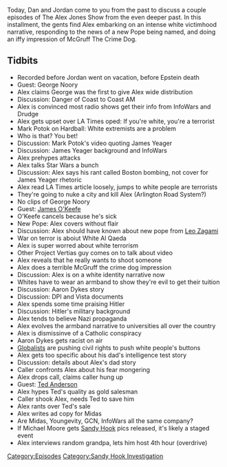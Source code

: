 {{DEFAULTSORT:
    #_EPISODE_0331:March 13-14, 2013
}}{{Episode
    | title             = March 13-14, 2013
    | caption           = Listen to this episode on [https://knowledgefight.libsyn.com/knowledge-fight-march-13-14-2013 Libsyn] [https://open.spotify.com/episode/6SAQkHlYvLP6wEkn521oEO Spotify], Read the [[Transcript/331: March 13-14, 2013|Unofficial Transcript]]
    | episodeNumber     = 331
    | length            = 02:12:35
    | airDate           = August 12, 2019
    | coverageStartDate = March 13, 2013
    | coverageEndDate   = March 14, 2013
    | episodeType       = [[:Category:Sandy Hook Investigation|Sandy Hook Investigation]]
    | appearance        = [[George Noory]], [[Mark Potok]], [[James Yeager]], [[James O'Keefe]], [[Leo Zagami]], [[Aaron Dykes]], [[Ted Anderson]], [[Michael Moore]]
    | oocDrop           = I have no guilt; They literally attack our testicles
    | previousEpisode   = [[330: Magic Coins And Sheep Nations]]
    | nextEpisode       = [[332: Anunnaki Stasis and Emerald Treaties]]
}}

{{Stub}}

Today, Dan and Jordan come to you from the past to discuss a couple episodes of The Alex Jones Show from the even deeper past. In this installment, the gents find Alex embarking on an intense white victimhood narrative, responding to the news of a new Pope being named, and doing an iffy impression of McGruff The Crime Dog.

==Tidbits==

*Recorded before Jordan went on vacation, before Epstein death
*Guest: George Noory
*Alex claims George was the first to give Alex wide distribution
*Discussion: Danger of Coast to Coast AM
*Alex is convinced most radio shows get their info from InfoWars and Drudge
*Alex gets upset over LA Times oped: If you're white, you're a terrorist
*Mark Potok on Hardball: White extremists are a problem
*Who is that? You bet!
*Discussion: Mark Potok's video quoting James Yeager
*Discussion: James Yeager background and InfoWars
*Alex prehypes attacks
*Alex talks Star Wars a bunch
*Discussion: Alex says his rant called Boston bombing, not cover for James Yeager rhetoric
*Alex read LA Times article loosely, jumps to white people are terrorists
*They're going to nuke a city and kill Alex (Arlington Road System?)
*No clips of George Noory
*Guest: [[James O'Keefe]]
*O'Keefe cancels because he's sick
*New Pope: Alex covers without flair
*Discussion: Alex should have known about new pope from [[Leo Zagami]]
*War on terror is aboiut White Al Qaeda
*Alex is super worred about white terrorism
*Other Project Vertias guy comes on to talk about video
*Alex reveals that he really wants to shoot someone
*Alex does a terrible McGruff the crime dog impression
*Discussion: Alex is on a white identity narrative now
*Whites have to wear an armband to show they're evil to get their tuition
*Discussion: Aaron Dykes story
*Discussion: DPI and Vista documents
*Alex spends some time praising Hitler
*Discussion: Hitler's military background
*Alex tends to believe Nazi propaganda
*Alex evolves the armband narrative to universities all over the country
*Alex is dismissinve of a Catholic conspiracy
*Aaron Dykes gets racist on air
*[[Globalists]] are pushing civil rights to push white people's buttons
*Alex gets too specific about his dad's intelligence test story
*Discussion: details about Alex's dad story
*Caller confronts Alex about his fear mongering
*Alex drops call, claims caller hung up
*Guest: [[Ted Anderson]]
*Alex hypes Ted's quality as gold salesman
*Caller shook Alex, needs Ted to save him
*Alex rants over Ted's sale
*Alex writes ad copy for Midas
*Are Midas, Youngevity, GCN, InfoWars all the same company?
*If Michael Moore gets [[The Sandy Hook Elementary Massacre|Sandy Hook]] pics released, it's likely a staged event
*Alex interviews random grandpa, lets him host 4th hour (overdrive)

[[Category:Episodes]]
[[Category:Sandy Hook Investigation]]
